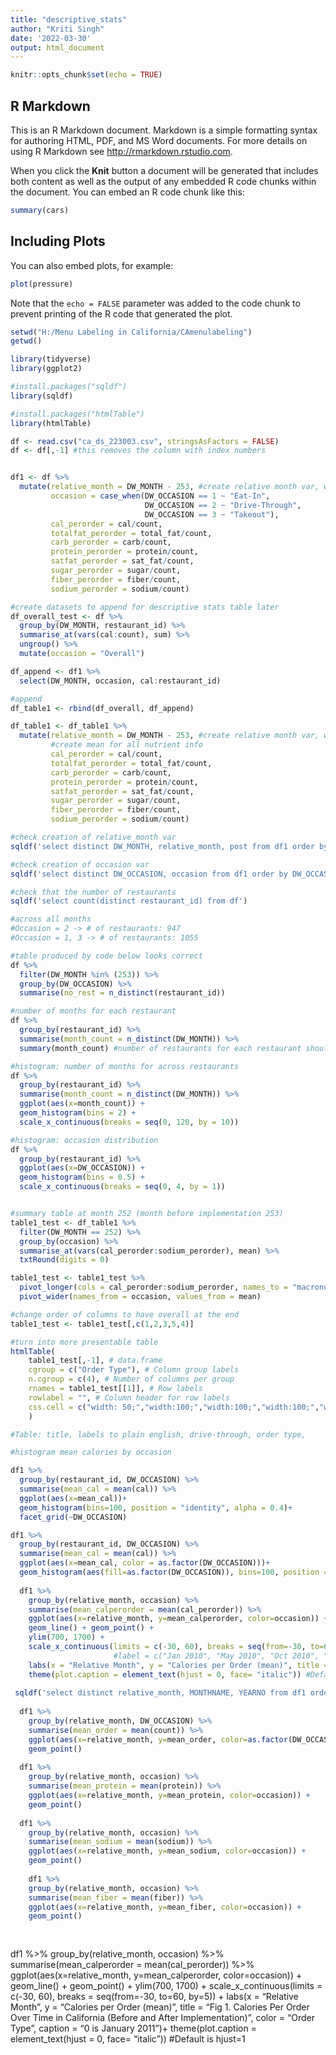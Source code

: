 ```yaml
---
title: "descriptive_stats"
author: "Kriti Singh"
date: '2022-03-30'
output: html_document
---
```


```r
knitr::opts_chunk$set(echo = TRUE)
```

## R Markdown

This is an R Markdown document. Markdown is a simple formatting syntax for authoring HTML, PDF, and MS Word documents. For more details on using R Markdown see <http://rmarkdown.rstudio.com>.

When you click the **Knit** button a document will be generated that includes both content as well as the output of any embedded R code chunks within the document. You can embed an R code chunk like this:

```r
summary(cars)
```

## Including Plots

You can also embed plots, for example:

```r
plot(pressure)
```

Note that the `echo = FALSE` parameter was added to the code chunk to prevent printing of the R code that generated the plot.

```r

setwd("H:/Menu Labeling in California/CAmenulabeling")
getwd()

library(tidyverse)
library(ggplot2)

#install.packages("sqldf")
library(sqldf)

#install.packages("htmlTable")
library(htmlTable)

df <- read.csv("ca_ds_223003.csv", stringsAsFactors = FALSE)
df <- df[,-1] #this removes the column with index numbers


df1 <- df %>%
  mutate(relative_month = DW_MONTH - 253, #create relative month var, where implementation month (253) is 0
         occasion = case_when(DW_OCCASION == 1 ~ "Eat-In",
                              DW_OCCASION == 2 ~ "Drive-Through",
                              DW_OCCASION == 3 ~ "Takeout"),
         cal_perorder = cal/count,
         totalfat_perorder = total_fat/count,
         carb_perorder = carb/count, 
         protein_perorder = protein/count, 
         satfat_perorder = sat_fat/count, 
         sugar_perorder = sugar/count, 
         fiber_perorder = fiber/count, 
         sodium_perorder = sodium/count)

#create datasets to append for descriptive stats table later
df_overall_test <- df %>%
  group_by(DW_MONTH, restaurant_id) %>%
  summarise_at(vars(cal:count), sum) %>% 
  ungroup() %>%
  mutate(occasion = "Overall")

df_append <- df1 %>%
  select(DW_MONTH, occasion, cal:restaurant_id)

#append
df_table1 <- rbind(df_overall, df_append)

df_table1 <- df_table1 %>%
  mutate(relative_month = DW_MONTH - 253, #create relative month var, where implementation month (253) is 0
         #create mean for all nutrient info
         cal_perorder = cal/count,
         totalfat_perorder = total_fat/count,
         carb_perorder = carb/count, 
         protein_perorder = protein/count, 
         satfat_perorder = sat_fat/count, 
         sugar_perorder = sugar/count, 
         fiber_perorder = fiber/count, 
         sodium_perorder = sodium/count)

#check creation of relative_month var
sqldf('select distinct DW_MONTH, relative_month, post from df1 order by DW_MONTH')

#check creation of occasion var
sqldf('select distinct DW_OCCASION, occasion from df1 order by DW_OCCASION')

```

```r

#check that the number of restaurants 
sqldf('select count(distinct restaurant_id) from df') 

#across all months
#Occasion = 2 -> # of restaurants: 947
#Occasion = 1, 3 -> # of restaurants: 1055

#table produced by code below looks correct
df %>%
  filter(DW_MONTH %in% (253)) %>%
  group_by(DW_OCCASION) %>%
  summarise(no_rest = n_distinct(restaurant_id))

#number of months for each restaurant
df %>%
  group_by(restaurant_id) %>%
  summarise(month_count = n_distinct(DW_MONTH)) %>%
  summary(month_count) #number of restaurants for each restaurant should between 1 and 106 (which it is based on this check)

#histogram: number of months for across restaurants
df %>%
  group_by(restaurant_id) %>%
  summarise(month_count = n_distinct(DW_MONTH)) %>%
  ggplot(aes(x=month_count)) + 
  geom_histogram(bins = 2) +
  scale_x_continuous(breaks = seq(0, 120, by = 10))

#histogram: occasion distribution
df %>%
  group_by(restaurant_id) %>%
  ggplot(aes(x=DW_OCCASION)) + 
  geom_histogram(bins = 0.5) +
  scale_x_continuous(breaks = seq(0, 4, by = 1))


#summary table at month 252 (month before implementation 253)
table1_test <- df_table1 %>%
  filter(DW_MONTH == 252) %>%
  group_by(occasion) %>%
  summarise_at(vars(cal_perorder:sodium_perorder), mean) %>%
  txtRound(digits = 0)

table1_test <- table1_test %>%
  pivot_longer(cols = cal_perorder:sodium_perorder, names_to = "macronutrients", values_to = "mean") %>%
  pivot_wider(names_from = occasion, values_from = mean)

#change order of columns to have overall at the end
table1_test <- table1_test[,c(1,2,3,5,4)]

#turn into more presentable table
htmlTable(
    table1_test[,-1], # data.frame
    cgroup = c("Order Type"), # Column group labels
    n.cgroup = c(4), # Number of columns per group
    rnames = table1_test[[1]], # Row labels
    rowlabel = "", # Column header for row labels
    css.cell = c("width: 50;","width:100;","width:100;","width:100;","width:100;")
    )

#Table: title, labels to plain english, drive-through, order type, 

#histogram mean calories by occasion

df1 %>%
  group_by(restaurant_id, DW_OCCASION) %>%
  summarise(mean_cal = mean(cal)) %>%
  ggplot(aes(x=mean_cal))+
  geom_histogram(bins=100, position = "identity", alpha = 0.4)+
  facet_grid(~DW_OCCASION)

df1 %>%
  group_by(restaurant_id, DW_OCCASION) %>%
  summarise(mean_cal = mean(cal)) %>%
  ggplot(aes(x=mean_cal, color = as.factor(DW_OCCASION)))+
  geom_histogram(aes(fill=as.factor(DW_OCCASION)), bins=100, position = "identity", alpha = 0.4)
  
  df1 %>%
    group_by(relative_month, occasion) %>%
    summarise(mean_calperorder = mean(cal_perorder)) %>%
    ggplot(aes(x=relative_month, y=mean_calperorder, color=occasion)) + 
    geom_line() + geom_point() +
    ylim(700, 1700) + 
    scale_x_continuous(limits = c(-30, 60), breaks = seq(from=-30, to=60, by=5)) +
                       #label = c("Jan 2010", "May 2010", "Oct 2010", "Jan 2011", "April 2011", "Sept 2011", "Jan 2012")) +
    labs(x = "Relative Month", y = "Calories per Order (mean)", title = "Fig 1. Calories Per Order Over Time in California (Before and After Implementation)", color = "Order Type", caption = "0 is January 2011")+
    theme(plot.caption = element_text(hjust = 0, face= "italic")) #Default is hjust=1
  
 sqldf('select distinct relative_month, MONTHNAME, YEARNO from df1 order by relative_month') 
  
  df1 %>%
    group_by(relative_month, DW_OCCASION) %>%
    summarise(mean_order = mean(count)) %>%
    ggplot(aes(x=relative_month, y=mean_order, color=as.factor(DW_OCCASION))) + 
    geom_point()
  
  df1 %>%
    group_by(relative_month, occasion) %>%
    summarise(mean_protein = mean(protein)) %>%
    ggplot(aes(x=relative_month, y=mean_protein, color=occasion)) + 
    geom_point()
  
  df1 %>%
    group_by(relative_month, occasion) %>%
    summarise(mean_sodium = mean(sodium)) %>%
    ggplot(aes(x=relative_month, y=mean_sodium, color=occasion)) + 
    geom_point()
  
    df1 %>%
    group_by(relative_month, occasion) %>%
    summarise(mean_fiber = mean(fiber)) %>%
    ggplot(aes(x=relative_month, y=mean_fiber, color=occasion)) + 
    geom_point()
  
  
```
  df1 %>%
    group_by(relative_month, occasion) %>%
    summarise(mean_calperorder = mean(cal_perorder)) %>%
    ggplot(aes(x=relative_month, y=mean_calperorder, color=occasion)) + 
    geom_line() + geom_point() +
    ylim(700, 1700) + 
    scale_x_continuous(limits = c(-30, 60), breaks = seq(from=-30, to=60, by=5)) +
    labs(x = "Relative Month", y = "Calories per Order (mean)", title = "Fig 1. Calories Per Order Over Time in California (Before and After Implementation)", color = "Order Type", caption = "0 is January 2011")+
    theme(plot.caption = element_text(hjust = 0, face= "italic")) #Default is hjust=1
